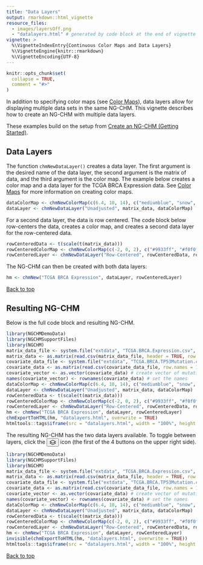 ```yaml
---
title: "Data Layers"
output: rmarkdown::html_vignette
resource_files:
  - images/layersOff.png
  - "datalayers.html" # generated by code block at the end of vignette and displayed in an iframe
vignette: >
  %\VignetteIndexEntry{Continuous Color Maps and Data Layers}
  %\VignetteEngine{knitr::rmarkdown}
  %\VignetteEncoding{UTF-8}
---
```


```r
knitr::opts_chunk$set(
  collapse = TRUE,
  comment = "#>"
)
```

In addition to specifying color maps (see [Color Maps](color-maps.html)), data layers allow
for displaying multiple data sets in the same NG-CHM. This vignette
describes how to create an NG-CHM with multiple data layers.

These examples build on the setup from [Create an NG-CHM (Getting Started)](create-an-ng-chm.html).

## Data Layers

The function `chmNewDataLayer()` creates a data layer. The first argument is the desired name of the data layer,
the second argument is the matrix of data, and the third argument is the color map.
The example below creates a color map and a data layer for the TCGA BRCA Expression data.
See [Color Maps](color-maps.html) for more information on creating color maps.

```r
dataColorMap <- chmNewColorMap(c(6.4, 10, 14), c("mediumblue", "snow", "firebrick"))
dataLayer <- chmNewDataLayer("Unadjusted", matrix_data, dataColorMap)
```

For a second data layer, the data is row centered. The code block below
row-centers the data, creates a color map, and creates a second data layer for the row-centered data.

```r
rowCenteredData <- t(scale(t(matrix_data)))
rowCenteredColorMap <- chmNewColorMap(c(-2, 0, 2), c("#9933ff", "#f0f0f0", "#228B22"))
rowCenteredLayer <- chmNewDataLayer("Row-Centered", rowCenteredData, rowCenteredColorMap)
```

The NG-CHM can then be created with both data layers:

```r
hm <- chmNew("TCGA BRCA Expression", dataLayer, rowCenteredLayer)
```

[Back to top](#)

## Resulting NG-CHM

Below is the full code block and resulting NG-CHM.

```r
library(NGCHMDemoData)
library(NGCHMSupportFiles)
library(NGCHM)
matrix_data_file <- system.file("extdata", "TCGA.BRCA.Expression.csv", package = "NGCHMDemoData")
matrix_data <- as.matrix(read.csv(matrix_data_file, header = TRUE, row.names = 1, check.names = FALSE))
covariate_data_file <- system.file("extdata", "TCGA.BRCA.TP53Mutation.csv", package = "NGCHMDemoData")
covariate_data <- as.matrix(read.csv(covariate_data_file, row.names = 1))
covariate_vector <- as.vector(covariate_data) # create vector of mutation data
names(covariate_vector) <- rownames(covariate_data) # set the names
dataColorMap <- chmNewColorMap(c(6.4, 10, 14), c("mediumblue", "snow", "firebrick"))
dataLayer <- chmNewDataLayer("Unadjusted", matrix_data, dataColorMap)
rowCenteredData <- t(scale(t(matrix_data)))
rowCenteredColorMap <- chmNewColorMap(c(-2, 0, 2), c("#9933ff", "#f0f0f0", "#228B22"))
rowCenteredLayer <- chmNewDataLayer("Row-Centered", rowCenteredData, rowCenteredColorMap)
hm <- chmNew("TCGA BRCA Expression", dataLayer, rowCenteredLayer)
chmExportToHTML(hm, "datalayers.html", overwrite = TRUE)
htmltools::tags$iframe(src = "datalayers.html", width = "100%", height = 700)
```


<!-- svg symbol symbol taken from NG-CHM viewer:
     https://github.com/MD-Anderson-Bioinformatics/NG-CHM/blob/main/NGCHM/WebContent/icons.svg?short_path=fffa0d9
-->

<svg style="display:none;">
  <symbol id="icon-layers" xmlns="http://www.w3.org/2000/svg" fill="currentColor" class="bi bi-layers" viewBox="0 0 16 16">
    <path d="M8.235 1.559a.5.5 0 0 0-.47 0l-7.5 4a.5.5 0 0 0 0 .882L3.188 8 .264 9.559a.5.5 0 0 0 0 .882l7.5 4a.5.5 0 0 0 .47 0l7.5-4a.5.5 0 0 0 0-.882L12.813 8l2.922-1.559a.5.5 0 0 0 0-.882l-7.5-4zm3.515 7.008L14.438 10 8 13.433 1.562 10 4.25 8.567l3.515 1.874a.5.5 0 0 0 .47 0l3.515-1.874zM8 9.433 1.562 6 8 2.567 14.438 6 8 9.433z"/>
  </symbol>
</svg>

The resulting NG-CHM has the two data layers available. To toggle between layers, click the
<button class="fromViewer">
  <svg style="width:16px;height:16px;vertical-align:middle;" viewBox="0 0 16 16">
    <use xlink:href="#icon-layers"></use>
  </svg>
</button>
icon (the first of the 4 buttons on the upper right side).

```r
library(NGCHMDemoData)
library(NGCHMSupportFiles)
library(NGCHM)
matrix_data_file <- system.file("extdata", "TCGA.BRCA.Expression.csv", package = "NGCHMDemoData")
matrix_data <- as.matrix(read.csv(matrix_data_file, header = TRUE, row.names = 1, check.names = FALSE))
covariate_data_file <- system.file("extdata", "TCGA.BRCA.TP53Mutation.csv", package = "NGCHMDemoData")
covariate_data <- as.matrix(read.csv(covariate_data_file, row.names = 1))
covariate_vector <- as.vector(covariate_data) # create vector of mutation data
names(covariate_vector) <- rownames(covariate_data) # set the names
dataColorMap <- chmNewColorMap(c(6.4, 10, 14), c("mediumblue", "snow", "firebrick"))
dataLayer <- chmNewDataLayer("Unadjusted", matrix_data, dataColorMap)
rowCenteredData <- t(scale(t(matrix_data)))
rowCenteredColorMap <- chmNewColorMap(c(-2, 0, 2), c("#9933ff", "#f0f0f0", "#228B22"))
rowCenteredLayer <- chmNewDataLayer("Row-Centered", rowCenteredData, rowCenteredColorMap)
hm <- chmNew("TCGA BRCA Expression", dataLayer, rowCenteredLayer)
invisible(chmExportToHTML(hm, "datalayers.html", overwrite = TRUE))
htmltools::tags$iframe(src = "datalayers.html", width = "100%", height = 700)
```

[Back to top](#)

